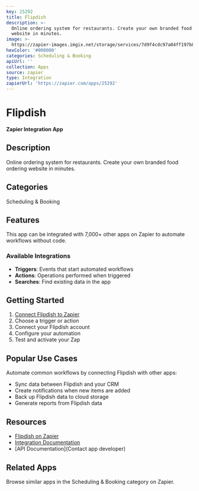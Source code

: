 ```yaml
---
key: 25292
title: Flipdish
description: >-
  Online ordering system for restaurants. Create your own branded food ordering
  website in minutes.
image: >-
  https://zapier-images.imgix.net/storage/services/7d9f4cdc97a04ff197b8e781f16ee19a.png?auto=format%2Ccompress&ixlib=python-3.0.0&q=50
hexColor: '#000000'
categories: Scheduling & Booking
apiUrl: ''
collection: Apps
source: zapier
type: Integration
zapierUrl: 'https://zapier.com/apps/25292'
---
```

# Flipdish

**Zapier Integration App**

## Description

Online ordering system for restaurants. Create your own branded food ordering website in minutes.

## Categories

Scheduling & Booking

## Features

This app can be integrated with 7,000+ other apps on Zapier to automate workflows without code.

### Available Integrations

- **Triggers**: Events that start automated workflows
- **Actions**: Operations performed when triggered
- **Searches**: Find existing data in the app

## Getting Started

1. [Connect Flipdish to Zapier](https://zapier.com/apps/25292)
2. Choose a trigger or action
3. Connect your Flipdish account
4. Configure your automation
5. Test and activate your Zap

## Popular Use Cases

Automate common workflows by connecting Flipdish with other apps:

- Sync data between Flipdish and your CRM
- Create notifications when new items are added
- Back up Flipdish data to cloud storage
- Generate reports from Flipdish data

## Resources

- [Flipdish on Zapier](https://zapier.com/apps/25292)
- [Integration Documentation](https://zapier.com/apps/25292/integrations)
- [API Documentation](Contact app developer)

## Related Apps

Browse similar apps in the Scheduling & Booking category on Zapier.
